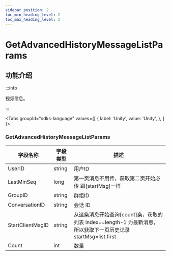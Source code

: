 ```yaml
---
sidebar_position: 2
toc_min_heading_level: 2
toc_max_heading_level: 2
---
```


# GetAdvancedHistoryMessageListParams

## 功能介绍

:::info

视频信息。

:::

<Tabs
groupId="sdks-language"
values={[
{ label: 'Unity', value: 'Unity', },
]
}>

<TabItem value="Unity">

### GetAdvancedHistoryMessageListParams 

| 字段名称       | 字段类型 | 描述         |
| -------------- | -------- | ------------ |
| UserID | string   | 用户ID     |
|LastMinSeq | long   |  第一页消息不用传，获取第二页开始必传 跟[startMsg]一样 |
|GroupID | string |  群组ID  |
| ConversationID | string      | 会话 ID         |
|StartClientMsgID | string      | 从这条消息开始查询[count]条，获取的列表 index==length-1 为最新消息，所以获取下一页历史记录 startMsg=list.first       |
|Count| int      | 数量       |

</TabItem>
</Tabs>
